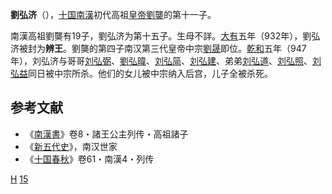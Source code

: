 {{Otheruses|other=名为刘弘济的其他人物|刘永通}}

'''劉弘济'''（{{bd|？||947年||catIdx=L}}），[[五代十国|十国]][[南漢|南漢]]初代高祖[[皇帝|皇帝]][[劉龑|劉龑]]的第十一子。

南漢高祖劉龑有19子，劉弘济为第十五子。生母不詳。[[大有_(年號)|大有]]五年（932年），劉弘济被封为'''辨王'''。劉龑的第四子南汉第三代皇帝中宗[[劉晟|劉晟]]即位。[[乾和|乾和]]五年（947年），刘弘济与哥哥[[刘弘弼|刘弘弼]]、[[劉弘暐|劉弘暐]]、[[刘弘简|刘弘简]]、[[刘弘建|刘弘建]]、弟弟[[刘弘道|刘弘道]]、[[刘弘照|刘弘照]]、[[刘弘益|刘弘益]]同日被中宗所杀。他们的女儿被中宗纳入后宫，儿子全被杀死。

==参考文献==
*《[[南漢書|南漢書]]》卷8・諸王公主列传・高祖諸子
*《[[新五代史|新五代史]]》，南汉世家
*《[[十国春秋|十国春秋]]》卷61・南漢4・列传
 
{{Authority control}}

{{DEFAULTSORT:}}
[[Category:刘姓|H]]
[[Category:南漢高祖皇子|15]]